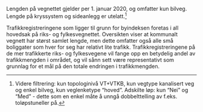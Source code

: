 Lengden på vegnettet gjelder per 1. januar 2020, og omfatter kun bilveg. Lengde på kryssystem og sideanlegg er utelatt.[^2]

[^2]: Videre filtrering: kun topologinivå VT+VTKB, kun vegtype kanalisert veg og enkel bilveg, kun veglenketype "hoved". Adskilte løp: kun "Nei" og "Med" - dette som en enkel måte å unngå dobbelttelling av f.eks. toløpstuneller på.

Trafikkregistreringene som ligger til grunn for byindeksen foretas i all hovedsak på riks- og fylkesvegnettet. Oversikten viser at kommunalt vegnett har størst samlet lengde, men dette omfatter også alle små boliggater som hver for seg har relativt lite trafikk. Trafikkregistreringene på de mer trafikkerte riks- og fylkesvegene vil fange opp en betydelig andel av trafikkmengden i området, og vil sånn sett være representativt som grunnlag for et mål på den totale endringen i trafikkmengden.
